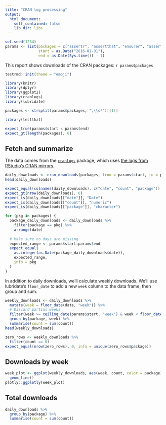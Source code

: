 ```yaml
---
title: "CRAN log processing"
output:
  html_document:
    self_contained: false
    lib_dir: libs
---
```


```r
set.seed(1234)
params <- list(packages = c("assertr", "assertthat", "ensurer", "assertive", "checkmate", "validate"),
               start = as.Date("2016-01-01"),
               end = as.Date(Sys.time()) - 1)
```


This report shows downloads of the CRAN packages: `r params$packages`

```r
testrmd::init(theme = "emoji")
```

```r
library(knitr)
library(dplyr)
library(ggplot2)
library(cranlogs)
library(lubridate)

packages <- strsplit(params$packages, ",\\s*")[[1]]
```


```r
library(testthat)

expect_true(params$start < params$end)
expect_gt(length(packages), 0)
```

## Fetch and summarize

The data comes from the [`cranlogs`](https://github.com/metacran/cranlogs) package, which uses [the logs from RStudio's CRAN mirrors](http://cran-logs.rstudio.com/).

```r
daily_downloads <- cran_downloads(packages, from = params$start, to = params$end)
head(daily_downloads)
```

```r
expect_equal(colnames(daily_downloads), c("date", "count", "package"))
expect_gt(nrow(daily_downloads), 0)
expect_is(daily_downloads[["date"]], "Date")
expect_is(daily_downloads[["count"]], "numeric")
expect_is(daily_downloads[["package"]], "character")

for (pkg in packages) {
  package_daily_downloads <- daily_downloads %>%
    filter(package == pkg) %>%
    arrange(date)
  
  # Make sure no days are missing
  expected_range <- params$start:params$end
  expect_equal(
    as.integer(as.Date(package_daily_downloads$date)),
    expected_range,
    info = pkg
  )
}
```

In addition to daily downloads, we'll calculate weekly downloads. We'll use lubridate's `floor_date` to add a new `week` column to the data frame, then group and sum.

```r
weekly_downloads <- daily_downloads %>%
  mutate(week = floor_date(date, "week")) %>%
  # Discard partial weeks
  filter(week >= ceiling_date(params$start, "week") & week < floor_date(Sys.time(), "week")) %>%
  group_by(package, week) %>%
  summarise(count = sum(count))
head(weekly_downloads)
```

```r
zero_rows <- weekly_downloads %>%
  filter(count == 0)
expect_equal(nrow(zero_rows), 0, info = unique(zero_rows$package))
```

## Downloads by week

```r
week_plot <- ggplot(weekly_downloads, aes(week, count, color = package)) +
  geom_line()
plotly::ggplotly(week_plot)
```

## Total downloads

```r
daily_downloads %>%
  group_by(package) %>%
  summarise(count = sum(count))
```

